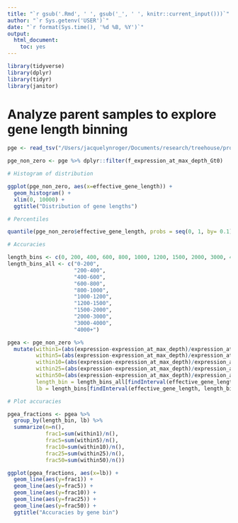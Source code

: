 ```yaml
---
title: "`r gsub('.Rmd', ' ', gsub('_', ' ', knitr::current_input()))`"
author: "`r Sys.getenv('USER')`"
date: "`r format(Sys.time(), '%d %B, %Y')`"
output:
  html_document:
    toc: yes
---
```


```r

library(tidyverse)
library(dplyr)
library(tidyr)
library(janitor)

```

# Analyze parent samples to explore gene length binning

```r

pge <- read_tsv("/Users/jacquelynroger/Documents/research/treehouse/projects/gene_expression_outlier_accuracy/accuracy_calculation/data/in/per_gene_expression.tsv.gz")

pge_non_zero <- pge %>% dplyr::filter(f_expression_at_max_depth_Gt0)

# Histogram of distribution

ggplot(pge_non_zero, aes(x=effective_gene_length)) +
  geom_histogram() +
  xlim(0, 10000) +
  ggtitle("Distribution of gene lengths")

# Percentiles

quantile(pge_non_zero$effective_gene_length, probs = seq(0, 1, by= 0.1))

# Accuracies

length_bins <- c(0, 200, 400, 600, 800, 1000, 1200, 1500, 2000, 3000, 4000)
length_bins_all <- c("0-200",
                     "200-400",
                     "400-600",
                     "600-800",
                     "800-1000",
                     "1000-1200",
                     "1200-1500",
                     "1500-2000",
                     "2000-3000",
                     "3000-4000",
                     "4000+")

pgea <- pge_non_zero %>%
  mutate(within1=(abs(expression-expression_at_max_depth)/expression_at_max_depth)<=0.01,
         within5=(abs(expression-expression_at_max_depth)/expression_at_max_depth)<=0.05,
         within10=(abs(expression-expression_at_max_depth)/expression_at_max_depth)<=0.10,
         within25=(abs(expression-expression_at_max_depth)/expression_at_max_depth)<=0.25,
         within50=(abs(expression-expression_at_max_depth)/expression_at_max_depth)<=0.50,
         length_bin = length_bins_all[findInterval(effective_gene_length, length_bins)],
         lb = length_bins[findInterval(effective_gene_length, length_bins)])

# Plot accuracies

pgea_fractions <- pgea %>%
  group_by(length_bin, lb) %>%
  summarize(n=n(),
            frac1=sum(within1)/n(),
            frac5=sum(within5)/n(),
            frac10=sum(within10)/n(),
            frac25=sum(within25)/n(),
            frac50=sum(within50)/n())

ggplot(pgea_fractions, aes(x=lb)) +
  geom_line(aes(y=frac1)) +
  geom_line(aes(y=frac5)) +
  geom_line(aes(y=frac10)) +
  geom_line(aes(y=frac25)) +
  geom_line(aes(y=frac50)) +
  ggtitle("Accuracies by gene bin")
  

```